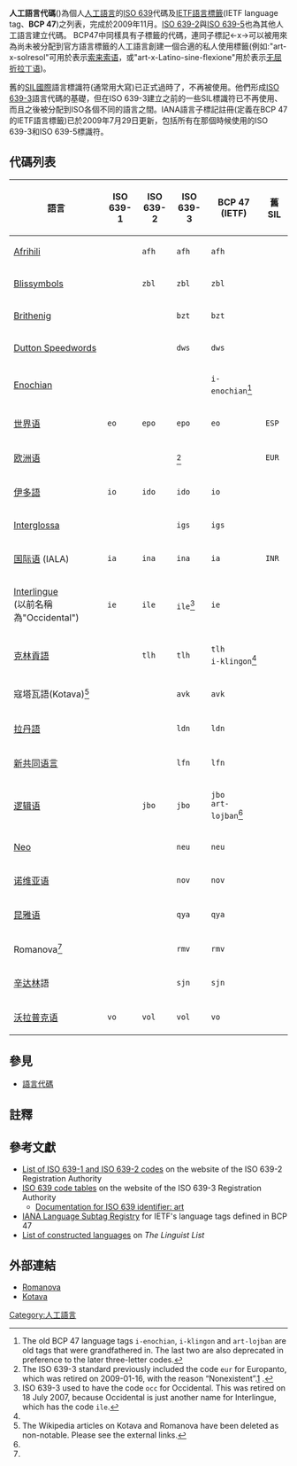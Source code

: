 '''人工語言代碼'''({{lang|en|Codes for constructed languages}})為個人[[人工語言|人工語言]]的[[ISO_639|ISO 639]]代碼及[[IETF語言標籤|IETF語言標籤]](IETF language tag、'''BCP 47''')之列表，完成於2009年11月。[[ISO_639-2|ISO 639-2]]與[[ISO_639-5|ISO 639-5]]也為其他人工語言建立<art>代碼。 BCP47中同樣具有子標籤的<art->代碼，連同子標記<-x->可以被用來為尚未被分配到官方語言標籤的人工語言創建一個合適的私人使用標籤(例如:"art-x-solresol"可用於表示[[索来索语|索来索语]]，或"art-x-Latino-sine-flexione"用於表示[[无屈折拉丁语|无屈折拉丁语]])。

舊的[[SIL國際|SIL國際]]語言標識符(通常用大寫)已正式過時了，不再被使用。他們形成[[ISO_639-3|ISO 639-3]]語言代碼的基礎，但在ISO 639-3建立之前的一些SIL標識符已不再使用、而且之後被分配到ISO各個不同的語言之間。IANA語言子標記註冊(定義在BCP 47的IETF語言標籤)已於2009年7月29日更新，包括所有在那個時候使用的ISO 639-3和ISO 639-5標識符。

==代碼列表==
{| class="wikitable"
|-
!scope="col"| 語言</tt>
!scope="col"| ISO<br />639-1 !!scope="col"| ISO<br />639-2 !!scope="col"| ISO<br />639-3
!scope="col"| BCP 47<br>(IETF)
!scope="col"| 舊SIL
|-
!scope="row" style="text-align:left;font-weight:normal"| [[Afrihili|Afrihili]]
| <tt> </tt> || <tt>afh</tt> || <tt>afh</tt>
| <tt>afh</tt>
| <tt> </tt>
|-
!scope="row" style="text-align:left;font-weight:normal"| [[Blissymbols|Blissymbols]]
| <tt> </tt> || <tt>zbl</tt> || <tt>zbl</tt>
| <tt>zbl</tt>
| <tt> </tt>
|-
!scope="row" style="text-align:left;font-weight:normal"| [[Brithenig|Brithenig]]
| <tt> </tt> || <tt> </tt> || <tt>bzt</tt>
| <tt>bzt</tt>
| <tt> </tt>
|-
!scope="row" style="text-align:left;font-weight:normal"| [[Dutton_Speedwords|Dutton Speedwords]]
| <tt> </tt> || <tt> </tt> || <tt>dws</tt>
| <tt>dws</tt>
| <tt> </tt>
|-
!scope="row" style="text-align:left;font-weight:normal"| [[Enochian|Enochian]]
| <tt> </tt> || <tt> </tt> || <tt> </tt>
| <tt>i-enochian</tt><ref name="not preferred">The old BCP 47 language tags <tt>i-enochian</tt>, <tt>i-klingon</tt> and <tt>art-lojban</tt> are old tags that were grandfathered in. The last two are also deprecated in preference to the later three-letter codes.</ref>
| <tt> </tt>
|-
!scope="row" style="text-align:left;font-weight:normal"| [[世界语|世界语]]
| <tt>eo</tt> || <tt>epo</tt> || <tt>epo</tt>
| <tt>eo</tt>
| <tt>ESP</tt>
|-
!scope="row" style="text-align:left;font-weight:normal"| [[欧洲语|欧洲语]]
| <tt> </tt> || <tt> </tt> ||<ref>The ISO 639-3 standard previously included the code <tt>eur</tt> for Europanto, which was retired on 2009-01-16, with the reason “Nonexistent”.[http://www.sil.org/iso639-3/documentation.asp?id=eur] {{Wayback|url=http://www.sil.org/iso639-3/documentation.asp?id=eur |date=20130121022649 }}.</ref>
| <tt> </tt>
| <tt>EUR</tt>
|-
!scope="row" style="text-align:left;font-weight:normal"| [[伊多語|伊多語]]
| <tt>io</tt> || <tt>ido</tt> || <tt>ido</tt>
| <tt>io</tt>
| <tt> </tt>
|-
!scope="row" style="text-align:left;font-weight:normal"| [[Interglossa|Interglossa]]
| <tt> </tt> || <tt> </tt> || <tt>igs</tt>
| <tt>igs</tt>
| <tt> </tt>
|-
!scope="row" style="text-align:left;font-weight:normal"| [[国际语|国际语]] (IALA)
| <tt>ia</tt> || <tt>ina</tt> || <tt>ina</tt>
| <tt>ia</tt>
| <tt>INR</tt>
|-
!scope="row" style="text-align:left;font-weight:normal"| [[Interlingue|Interlingue]]<br>(以前名稱為"Occidental")
| <tt>ie</tt> || <tt>ile</tt> || <tt>ile</tt><ref>ISO 639-3 used to have the code <tt>occ</tt> for Occidental. This was retired on 18 July 2007, because Occidental is just another name for Interlingue, which has the code <tt>ile</tt>.</ref>
| <tt>ie</tt>
| <tt> </tt>
|-
!scope="row" style="text-align:left;font-weight:normal"| [[克林貢語|克林貢語]]
| <tt> </tt> || <tt>tlh</tt> || <tt>tlh</tt>
| <tt>tlh</tt><br /><tt>i-klingon</tt><ref name="not preferred" />
| <tt> </tt>
|-
!scope="row" style="text-align:left;font-weight:normal"| {{anchor|Kotava}}寇塔瓦語(Kotava)<ref name="deleted">The Wikipedia articles on Kotava and Romanova have been deleted as non-notable. Please see the external links.</ref>
| <tt> </tt> || <tt> </tt> || <tt>avk</tt>
| <tt>avk</tt>
| <tt> </tt>
|-
!scope="row" style="text-align:left;font-weight:normal"| [[拉丹語|拉丹語]]
| <tt> </tt> || <tt> </tt> || <tt>ldn</tt>
| <tt>ldn</tt>
| <tt> </tt>
|-
!scope="row" style="text-align:left;font-weight:normal"| [[新共同语言|新共同语言]]
| <tt> </tt> || <tt> </tt> || <tt>lfn</tt>
| <tt>lfn</tt>
| <tt> </tt>
|-
!scope="row" style="text-align:left;font-weight:normal"| [[逻辑语|逻辑语]]
| <tt> </tt> || <tt>jbo</tt> || <tt>jbo</tt>
| <tt>jbo</tt><br /><tt>art-lojban</tt><ref name="not preferred" />
| <tt> </tt>
|-
!scope="row" style="text-align:left;font-weight:normal"| [[Neo_(constructed_language)|Neo]]
| <tt> </tt> || <tt> </tt> || <tt>neu</tt>
| <tt>neu</tt>
| <tt> </tt>
|-
!scope="row" style="text-align:left;font-weight:normal"| [[诺维亚语|诺维亚语]]
| <tt> </tt> || <tt> </tt> || <tt>nov</tt>
| <tt>nov</tt>
| <tt> </tt>
|-
!scope="row" style="text-align:left;font-weight:normal"| [[昆雅语|昆雅语]]
| <tt> </tt> || <tt> </tt> || <tt>qya</tt>
| <tt>qya</tt>
| <tt> </tt>
|-
!scope="row" style="text-align:left;font-weight:normal"| {{anchor|Romanova}}Romanova<ref name="deleted"/>
| <tt> </tt> || <tt> </tt> || <tt>rmv</tt>
| <tt>rmv</tt>
| <tt> </tt>
|-
!scope="row" style="text-align:left;font-weight:normal"| [[辛达林|辛达林]]語
| <tt> </tt> || <tt> </tt> || <tt>sjn</tt>
| <tt>sjn</tt>
| <tt> </tt>
|-
!scope="row" style="text-align:left;font-weight:normal"| [[沃拉普克语|沃拉普克语]]
| <tt>vo</tt> || <tt>vol</tt> || <tt>vol</tt>
| <tt>vo</tt>
| <tt> </tt>
|}

==參見==
* [[語言代碼|語言代碼]]

==註釋==
{{reflist|2}}

==參考文獻==
{{refbegin|2}}
* [http://www.loc.gov/standards/iso639-2/php/code_list.php List of ISO 639-1 and ISO 639-2 codes]{{Wayback|url=http://www.loc.gov/standards/iso639-2/php/code_list.php |date=20180522031532 }} on the website of the ISO 639-2 Registration Authority
* [http://www.sil.org/ISO639-3/codes.asp ISO 639 code tables]{{Wayback|url=http://www.sil.org/ISO639-3/codes.asp |date=20060708140141 }} on the website of the ISO 639-3 Registration Authority
** [http://www.sil.org/iso639-3/documentation.asp?id=art Documentation for ISO 639 identifier: art] {{Wayback|url=http://www.sil.org/iso639-3/documentation.asp?id=art |date=20121002142604 }}
* [http://www.iana.org/assignments/language-subtag-registry IANA Language Subtag Registry]{{Wayback|url=http://www.iana.org/assignments/language-subtag-registry |date=20130620140403 }} for IETF's language tags defined in BCP 47
* [https://web.archive.org/web/20080602142554/http://linguistlist.org/forms/langs/get-familyid.cfm?CFTREEITEMKEY=AE List of constructed languages] on ''The Linguist List''
{{refend}}

==外部連結==
* [http://ial.wikia.com/wiki/Romanova Romanova] {{Wayback|url=http://ial.wikia.com/wiki/Romanova |date=20171202053130 }}
* [[Kotava|Kotava]]{{fr icon}}

{{Constructed languages}}

[[Category:人工語言|Category:人工語言]]